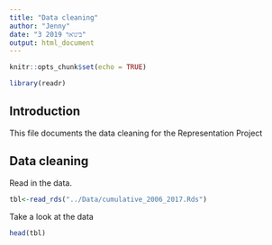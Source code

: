 ```yaml
---
title: "Data cleaning"
author: "Jenny"
date: "3 בינואר 2019"
output: html_document
---
```


```r
knitr::opts_chunk$set(echo = TRUE)

library(readr)
```

## Introduction

This file documents the data cleaning for the Representation Project

## Data cleaning

Read in the data.

```r
tbl<-read_rds("../Data/cumulative_2006_2017.Rds")
```

Take a look at the data

```r
head(tbl)
```